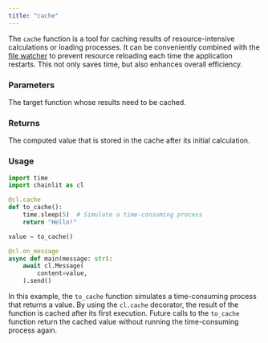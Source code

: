 ```yaml
---
title: "cache"
---
```


The `cache` function is a tool for caching results of resource-intensive calculations or loading processes. It can be conveniently combined with the [file watcher](/concepts/watcher) to prevent resource reloading each time the application restarts. This not only saves time, but also enhances overall efficiency.

### Parameters

<ParamField path="func" type="Callable">
  The target function whose results need to be cached.
</ParamField>

### Returns

<ResponseField name="cached_value" type="Any" required>
  The computed value that is stored in the cache after its initial calculation.
</ResponseField>

### Usage

```python Pure Python
import time
import chainlit as cl

@cl.cache
def to_cache():
    time.sleep(5)  # Simulate a time-consuming process
    return "Hello!"

value = to_cache()

@cl.on_message
async def main(message: str):
    await cl.Message(
        content=value,
    ).send()
```

In this example, the `to_cache` function simulates a time-consuming process that returns a value. By using the `cl.cache` decorator, the result of the function is cached after its first execution. Future calls to the `to_cache` function return the cached value without running the time-consuming process again.
